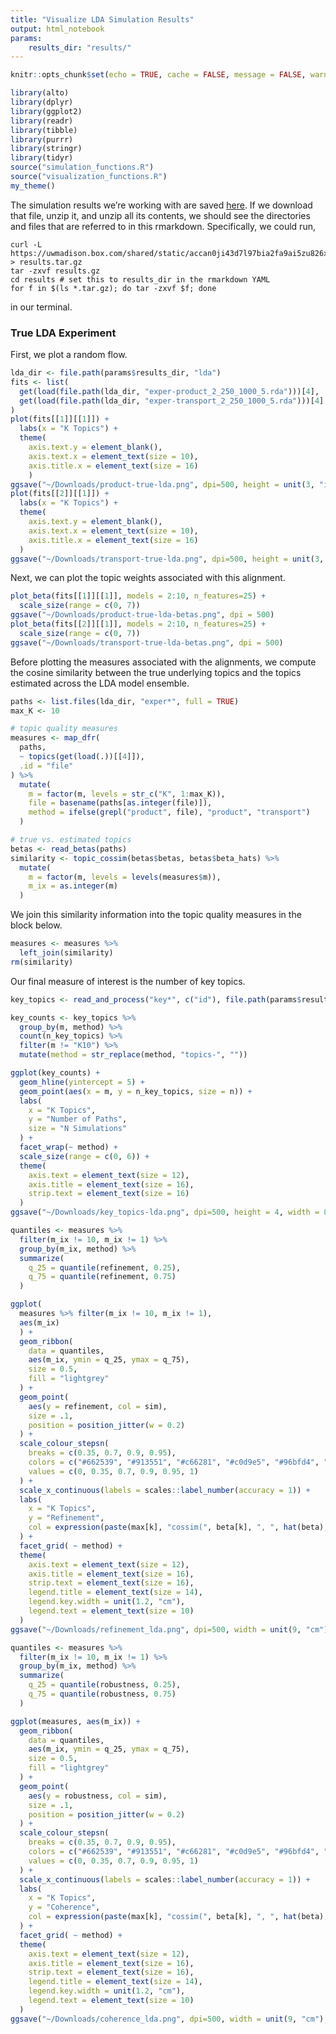 ```yaml
---
title: "Visualize LDA Simulation Results"
output: html_notebook
params:
    results_dir: "results/"
---
```


```r
knitr::opts_chunk$set(echo = TRUE, cache = FALSE, message = FALSE, warning = FALSE, fig.width = 5, fig.height = 2)
```

```r
library(alto)
library(dplyr)
library(ggplot2)
library(readr)
library(tibble)
library(purrr)
library(stringr)
library(tidyr)
source("simulation_functions.R")
source("visualization_functions.R")
my_theme()
```

The simulation results we're working with are saved
[here](https://uwmadison.box.com/shared/static/accan0ji43d7l97bia2fa9ai5zu826xm.gz).
If we download that file, unzip it, and unzip all its contents, we should see
the directories and files that are referred to in this rmarkdown. Specifically,
we could run,
```
curl -L https://uwmadison.box.com/shared/static/accan0ji43d7l97bia2fa9ai5zu826xm.gz > results.tar.gz
tar -zxvf results.gz
cd results # set this to results_dir in the rmarkdown YAML
for f in $(ls *.tar.gz); do tar -zxvf $f; done
```
in our terminal.

### True LDA Experiment

First, we plot a random flow.

```r
lda_dir <- file.path(params$results_dir, "lda")
fits <- list(
  get(load(file.path(lda_dir, "exper-product_2_250_1000_5.rda")))[4],
  get(load(file.path(lda_dir, "exper-transport_2_250_1000_5.rda")))[4]
)
plot(fits[[1]][[1]]) +
  labs(x = "K Topics") +
  theme(
    axis.text.y = element_blank(),
    axis.text.x = element_text(size = 10),
    axis.title.x = element_text(size = 16)
    )
ggsave("~/Downloads/product-true-lda.png", dpi=500, height = unit(3, "in"), width = unit(4, "in"))
plot(fits[[2]][[1]]) +
  labs(x = "K Topics") +
  theme(
    axis.text.y = element_blank(),
    axis.text.x = element_text(size = 10),
    axis.title.x = element_text(size = 16)
  )
ggsave("~/Downloads/transport-true-lda.png", dpi=500, height = unit(3, "in"), width = unit(4, "in"))
```

Next, we can plot the topic weights associated with this alignment.

```r
plot_beta(fits[[1]][[1]], models = 2:10, n_features=25) +
  scale_size(range = c(0, 7))
ggsave("~/Downloads/product-true-lda-betas.png", dpi = 500)
plot_beta(fits[[2]][[1]], models = 2:10, n_features=25) +
  scale_size(range = c(0, 7))
ggsave("~/Downloads/transport-true-lda-betas.png", dpi = 500)
```

Before plotting the measures associated with the alignments, we compute the
cosine similarity between the true underlying topics and the topics estimated
across the LDA model ensemble.

```r
paths <- list.files(lda_dir, "exper*", full = TRUE)
max_K <- 10

# topic quality measures
measures <- map_dfr(
  paths,
  ~ topics(get(load(.))[[4]]),
  .id = "file"
) %>%
  mutate(
    m = factor(m, levels = str_c("K", 1:max_K)),
    file = basename(paths[as.integer(file)]),
    method = ifelse(grepl("product", file), "product", "transport")
  )

# true vs. estimated topics
betas <- read_betas(paths)
similarity <- topic_cossim(betas$betas, betas$beta_hats) %>%
  mutate(
    m = factor(m, levels = levels(measures$m)),
    m_ix = as.integer(m)
  )
```

We join this similarity information into the topic quality measures in the block
below.

```r
measures <- measures %>%
  left_join(similarity)
rm(similarity)
```

Our final measure of interest is the number of key topics.

```r
key_topics <- read_and_process("key*", c("id"), file.path(params$results_dir, "lda"))
```

```r
key_counts <- key_topics %>%
  group_by(m, method) %>%
  count(n_key_topics) %>%
  filter(m != "K10") %>%
  mutate(method = str_replace(method, "topics-", ""))

ggplot(key_counts) +
  geom_hline(yintercept = 5) +
  geom_point(aes(x = m, y = n_key_topics, size = n)) +
  labs(
    x = "K Topics", 
    y = "Number of Paths",
    size = "N Simulations"
  ) +
  facet_wrap(~ method) +
  scale_size(range = c(0, 6)) +
  theme(
    axis.text = element_text(size = 12),
    axis.title = element_text(size = 16),
    strip.text = element_text(size = 16)
  )
ggsave("~/Downloads/key_topics-lda.png", dpi=500, height = 4, width = 8)
```

```r
quantiles <- measures %>% 
  filter(m_ix != 10, m_ix != 1) %>%
  group_by(m_ix, method) %>%
  summarize(
    q_25 = quantile(refinement, 0.25),
    q_75 = quantile(refinement, 0.75)
  )
```

```r
ggplot(
  measures %>% filter(m_ix != 10, m_ix != 1),
  aes(m_ix)
  ) +
  geom_ribbon(
    data = quantiles, 
    aes(m_ix, ymin = q_25, ymax = q_75),
    size = 0.5,
    fill = "lightgrey"
  ) +
  geom_point(
    aes(y = refinement, col = sim),
    size = .1,
    position = position_jitter(w = 0.2)
  ) +
  scale_colour_stepsn(
    breaks = c(0.35, 0.7, 0.9, 0.95),
    colors = c("#662539", "#913551", "#c66281", "#c0d9e5", "#96bfd4", "#478bae"),
    values = c(0, 0.35, 0.7, 0.9, 0.95, 1)
  ) +
  scale_x_continuous(labels = scales::label_number(accuracy = 1)) +
  labs(
    x = "K Topics", 
    y = "Refinement",
    col = expression(paste(max[k], "cossim(", beta[k], ", ", hat(beta), ")"))
  ) +
  facet_grid( ~ method) +
  theme(
    axis.text = element_text(size = 12),
    axis.title = element_text(size = 16),
    strip.text = element_text(size = 16),
    legend.title = element_text(size = 14),
    legend.key.width = unit(1.2, "cm"),
    legend.text = element_text(size = 10)
  )
ggsave("~/Downloads/refinement_lda.png", dpi=500, width = unit(9, "cm"), height = unit(5, "cm"))
```

```r
quantiles <- measures %>% 
  filter(m_ix != 10, m_ix != 1) %>%
  group_by(m_ix, method) %>%
  summarize(
    q_25 = quantile(robustness, 0.25),
    q_75 = quantile(robustness, 0.75)
  )
```

```r
ggplot(measures, aes(m_ix)) +
  geom_ribbon(
    data = quantiles, 
    aes(m_ix, ymin = q_25, ymax = q_75),
    size = 0.5,
    fill = "lightgrey"
  ) +
  geom_point(
    aes(y = robustness, col = sim),
    size = .1,
    position = position_jitter(w = 0.2)
  ) +
  scale_colour_stepsn(
    breaks = c(0.35, 0.7, 0.9, 0.95),
    colors = c("#662539", "#913551", "#c66281", "#c0d9e5", "#96bfd4", "#478bae"),
    values = c(0, 0.35, 0.7, 0.9, 0.95, 1)
  ) +
  scale_x_continuous(labels = scales::label_number(accuracy = 1)) +
  labs(
    x = "K Topics", 
    y = "Coherence",
    col = expression(paste(max[k], "cossim(", beta[k], ", ", hat(beta), ")"))
  ) +
  facet_grid( ~ method) +
  theme(
    axis.text = element_text(size = 12),
    axis.title = element_text(size = 16),
    strip.text = element_text(size = 16),
    legend.title = element_text(size = 14),
    legend.key.width = unit(1.2, "cm"),
    legend.text = element_text(size = 10)
  )
ggsave("~/Downloads/coherence_lda.png", dpi=500, width = unit(9, "cm"), height = unit(5, "cm"))
```
